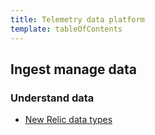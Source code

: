 ```yaml
---
title: Telemetry data platform
template: tableOfContents
---
```


## Ingest manage data

### Understand data

* [New Relic data types](/docs/telemetry-data-platform/ingest-manage-data/understand-data/new-relic-data-types)
